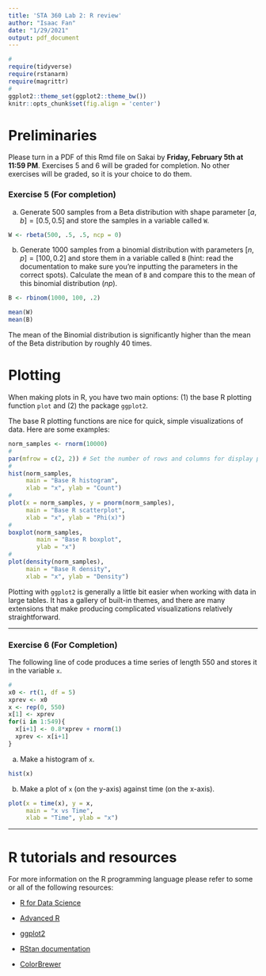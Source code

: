 ---
title: 'STA 360 Lab 2: R review'
author: "Isaac Fan"
date: "1/29/2021"
output: pdf_document
---

```{r setup, message=F, warning=F, echo=F}
#
require(tidyverse)
require(rstanarm)
require(magrittr)
#
ggplot2::theme_set(ggplot2::theme_bw())
knitr::opts_chunk$set(fig.align = 'center')
```

# Preliminaries

Please turn in a PDF of this Rmd file on Sakai by **Friday, February 5th at 11:59 PM**. Exercises 5 and 6 will be graded for completion. No other exercises will be graded, so it is your choice to do them. 


### Exercise 5 (For completion)
(a) Generate $500$ samples from a Beta distribution with shape parameter $[a, b] = [0.5, 0.5]$ and store the samples in a variable called `W`.

```{r betasamp}
W <- rbeta(500, .5, .5, ncp = 0)

```

(b) Generate $1000$ samples from a binomial distribution with parameters $[n, p] = [100, 0.2]$ and store them in a variable called `B` (hint: read the documentation to make sure you're inputting the parameters in the correct spots). Calculate the mean of `B` and compare this to the mean of this binomial distribution ($n p$).

```{r binomsamp}
B <- rbinom(1000, 100, .2)

```

```{r mean}
mean(W)
mean(B)
```

The mean of the Binomial distribution is significantly higher than the mean of the Beta distribution by roughly 40 times.

# Plotting

When making plots in R, you have two main options: (1) the base R plotting function `plot` and (2) the package `ggplot2`. 

The base R plotting functions are nice for quick, simple visualizations of data. Here are some examples:

```{r example plots}
norm_samples <- rnorm(10000)
#
par(mfrow = c(2, 2)) # Set the number of rows and columns for display panels
#
hist(norm_samples,
     main = "Base R histogram", 
     xlab = "x", ylab = "Count")
#
plot(x = norm_samples, y = pnorm(norm_samples), 
     main = "Base R scatterplot", 
     xlab = "x", ylab = "Phi(x)")
#
boxplot(norm_samples, 
        main = "Base R boxplot", 
        ylab = "x")
#
plot(density(norm_samples),
     main = "Base R density", 
     xlab = "x", ylab = "Density")
```

Plotting with `ggplot2` is generally a little bit easier when working with data in large tables. It has a gallery of built-in themes, and there are many extensions that make producing complicated visualizations relatively straightforward.



***
### Exercise 6 (For Completion)

The following line of code produces a time series of length 550 and stores it in the variable `x`. 

```{r plotfun}
#
x0 <- rt(1, df = 5)
xprev <- x0
x <- rep(0, 550)
x[1] <- xprev
for(i in 1:549){
  x[i+1] <- 0.8*xprev + rnorm(1)
  xprev <- x[i+1]
}
```

(a) Make a histogram of `x`. 

```{r ex6a}
hist(x)

```


(b) Make a plot of `x` (on the y-axis) against time (on the x-axis). 


```{r ex6b}
plot(x = time(x), y = x, 
     main = "x vs Time", 
     xlab = "Time", ylab = "x")

```

***

# R tutorials and resources

For more information on the R programming language please refer to some or all of the following resources:

- [R for Data Science](https://r4ds.had.co.nz)

- [Advanced R](https://adv-r.hadley.nz/)

- [ggplot2](https://ggplot2.tidyverse.org)

- [RStan documentation](https://mc-stan.org/rstan/)

- [ColorBrewer](http://colorbrewer2.org)
